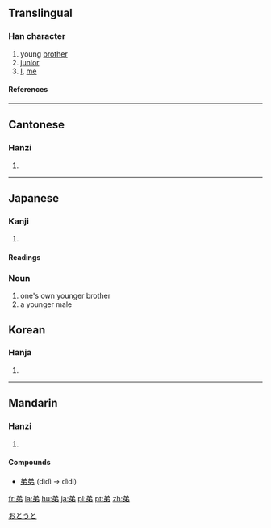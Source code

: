 ==Translingual==
===Han character===
{{Han char|rn=57|rad=弓|as=04|sn=7|four=8022<sub>7</sub>|canj=金弓中竹 (CNLH)}}
# young [[brother]]
# [[junior]]
# [[I]], [[me]]
====References====
{{Han ref|kx=0357.170|dkj=09737|dj=0673.190|hdz=10244.100|uh=5F1F|ud=24351|bh=A7CC|bd=42956}}
----
==Cantonese==
===Hanzi===
{{yue-hanzi|jyut=|y=dai6}}
# {{defn|Cantonese}}
----
== Japanese ==
[[Category:1000_Japanese_basic_words|おとうと]]


=== Kanji ===
{{ja-kanji|grade=|rs=弓04}}
# {{defn|Japanese}} 
====Readings====
{{ja-readings|on=[[てい]] (tei), [[だい]] (dai)|kun=[[おとうと]] (otouto)}}



=== Noun ===
{{janoun|おとうと|otōto}}
# one's own younger brother
# a younger male

==Korean==
===Hanja===
{{ko-hanja|hangeul=[[제]]|eumhun=|rv=je|mr=che|y=cey}}
# {{defn|Korean}}
----
==Mandarin==
===Hanzi===
{{cmn-hanzi|pin=[[dì]] (di4)|wg=ti<sup>4</sup>}}
# {{defn|Mandarin}}

====Compounds====
* [[弟弟]] (dìdì -> dìdi)

[[fr:弟]]
[[la:弟]]
[[hu:弟]]
[[ja:弟]]
[[pl:弟]]
[[pt:弟]]
[[zh:弟]]
